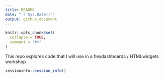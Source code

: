 ```yaml
---
title: README
date: "`r Sys.Date()`"
output: github_document
---
```


<!-- README.md is generated from README.Rmd. Please edit that file -->

```r
knitr::opts_chunk$set(
  collapse = TRUE,
  comment = "#>"
)
```

This repo explores code that I will use in a flexdashboards / HTMLwidgets workshop


```r
sessioninfo::session_info()
```

